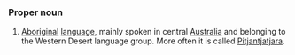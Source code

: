===Proper noun===
#[[Aboriginal]] [[language]], mainly spoken in central [[Australia]] and belonging to the Western Desert language group. More often it is called [[Pitjantjatjara]].